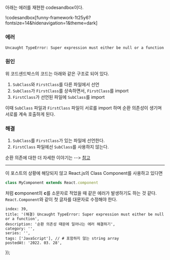 
아래는 에러를 재현한 codesandbox이다.

!codesandbox[funny-framework-1t25y6?fontsize=14&hidenavigation=1&theme=dark]

### 에러
```
Uncaught TypeError: Super expression must either be null or a function
```

### 원인

위 코드샌드박스의 코드는 아래와 같은 구조로 되어 있다.

1. `SubClass`와 `FirstClass`를 다른 파일에서 선언
2. `SubClass`가 `FirstClass`를 상속하면서, `FirstClass`를 import
3. `FirstClass`가 선언된 파일에 `SubClass`를 import

이때 `SubClass` 파일과 `FirstClass` 파일이 서로를 import 하며 순환 의존성이 생기며 서로를 계속 호출하게 된다.

### 해결

1. `SubClass`를 `FirstClass`가 있는 파일에 선언한다.
2. `FirstClass` 파일에선 `SubClass`를 사용하지 않는다.

순환 의존에 대한 더 자세한 이야기는 --> [참고](https://medium.com/content-uneditable/circular-dependencies-in-javascript-a-k-a-coding-is-not-a-rock-paper-scissors-game-9c2a9eccd4bc#.9nppw7oqv)

----

이 포스트의 상황에 해당되지 않고 React.js의 Class Component를 사용하고 있다면

```js
class MyComponent extends React.component
```

처럼 **c**omponent의 **c**를 소문자로 적었을 때 같은 에러가 발생하기도 하는 것 같다. `React.Component`와 같이 첫 글자를 대문자로 수정해야 한다.

    index: 39,
    title: '(해결) Uncaught TypeError: Super expression must either be null or a function',
    description: '순환 의존성 때문에 일어나는 에러 해결하기',
    category: '',
    series: '',
    tags: ['JavaScript'], // # 포함하지 않는 string array
    postedAt: '2022. 03. 28',
});
